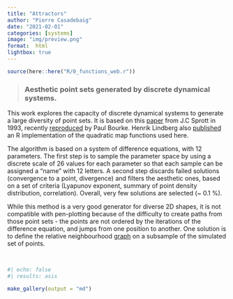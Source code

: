```yaml
---
title: "Attractors"
author: "Pierre Casadebaig"
date: "2021-02-01"
categories: [systems]
image: "img/preview.png"
format:  html
lightbox: true
---
```


```r
source(here::here("R/0_functions_web.r"))
```


> ### Aesthetic point sets generated by discrete dynamical systems.

This work explores the capacity of discrete dynamical systems to generate a large diversity of point sets. It is based on this [paper](https://sprott.physics.wisc.edu/pubs/paper203.pdf) from J.C Sprott in 1993, recently [reproduced](http://paulbourke.net/fractals/sprott/) by Paul Bourke. Henrik Lindberg also [published](https://blog.k2h.se/post/hunting-for-attractors/) an R implementation of the quadratic map functions used here. 

The algorithm is based on a system of difference equations, with 12 parameters. The first step is to sample the parameter space by using a discrete scale of 26 values for each parameter so that each sample can be assigned a "name" with 12 letters. A second step discards failed solutions (convergence to a point, divergence) and filters the aesthetic ones, based on a set of criteria (Lyapunov exponent, summary of point density distribution, correlation). Overall, very few solutions are selected (~ 0.1 %).

While this method is a very good generator for diverse 2D shapes, it is not compatible with pen-plotting because of the difficulty to create paths from those point sets - the points are not ordered by the iterations of the difference equation, and jumps from one position to another. One solution is to define the relative neighbourhood [graph](https://en.wikipedia.org/wiki/Relative_neighborhood_graph) on a subsample of the simulated set of points.

<br>

::: {.column-body-outset .gallery-grid}
```r
#| echo: false
#| results: asis

make_gallery(output = "md")

```
::: 


